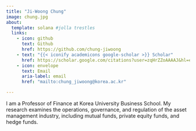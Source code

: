```yaml
---
title: "Ji-Woong Chung"
image: chung.jpg
about:
  template: solana #jolla trestles
  links:
    - icon: github
      text: Github
      href: https://github.com/chung-jiwoong
    - text: "{{< iconify academicons google-scholar >}} Scholar"
      href: https://scholar.google.com/citations?user=zqHrZZoAAAAJ&hl=en
    - icon: envelope
      text: Email
      aria-label: email
      href: "mailto:chung_jiwoong@korea.ac.kr"

---
```


I am a Professor of Finance at Korea University Business School. My research examines the operations, governance, and regulation of the asset management industry, including mutual funds, private equity funds, and hedge funds.